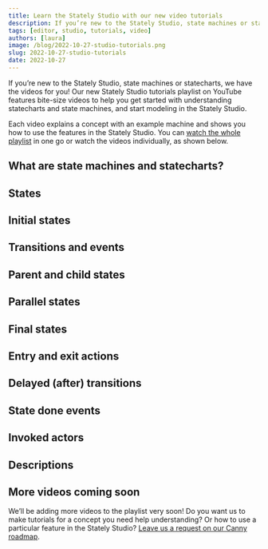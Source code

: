 ```yaml
---
title: Learn the Stately Studio with our new video tutorials
description: If you’re new to the Stately Studio, state machines or statecharts, we have the videos for you! Our new Stately Studio tutorials playlist on YouTube features bite-size videos to help you get started with understanding statecharts and state machines, and start modeling in the Stately Studio.
tags: [editor, studio, tutorials, video]
authors: [laura]
image: /blog/2022-10-27-studio-tutorials.png
slug: 2022-10-27-studio-tutorials
date: 2022-10-27
---
```


If you’re new to the Stately Studio, state machines or statecharts, we have the videos for you! Our new Stately Studio tutorials playlist on YouTube features bite-size videos to help you get started with understanding statecharts and state machines, and start modeling in the Stately Studio.

<!--truncate-->

Each video explains a concept with an example machine and shows you how to use the features in the Stately Studio. You can [watch the whole playlist](https://www.youtube.com/playlist?list=PLvWgkXBB3dd4I_l-djWVU2UGPyBgKfnTQ) in one go or watch the videos individually, as shown below.

## What are state machines and statecharts?

<YouTube id="Aixi0e53qAE?"/>

## States

<YouTube id="z-6yhmSWUcc?"/>

## Initial states

<YouTube id="goCpmgyrjL0?"/>

## Transitions and events

<YouTube id="0qgP4RZyq58?"/>

## Parent and child states

<YouTube id="aUhEdeIf_mQ?"/>

## Parallel states

<YouTube id="CWwgT1TbI4c?"/>

## Final states

<YouTube id="wqW8Gz4NYDc?"/>

## Entry and exit actions

<YouTube id="GYoYZ1Dt1sA?"/>

## Delayed (after) transitions

<YouTube id="5RE_eazRhrw?"/>

## State done events

<YouTube id="3laC3gWBLnM?"/>

## Invoked actors

<YouTube id="TRMS8NYKWnA?"/>

## Descriptions

<YouTube id="qflVEMsCrEE?"/>

## More videos coming soon

We’ll be adding more videos to the playlist very soon! Do you want us to make tutorials for a concept you need help understanding? Or how to use a particular feature in the Stately Studio? [Leave us a request on our Canny roadmap](https://feedback.stately.ai).
